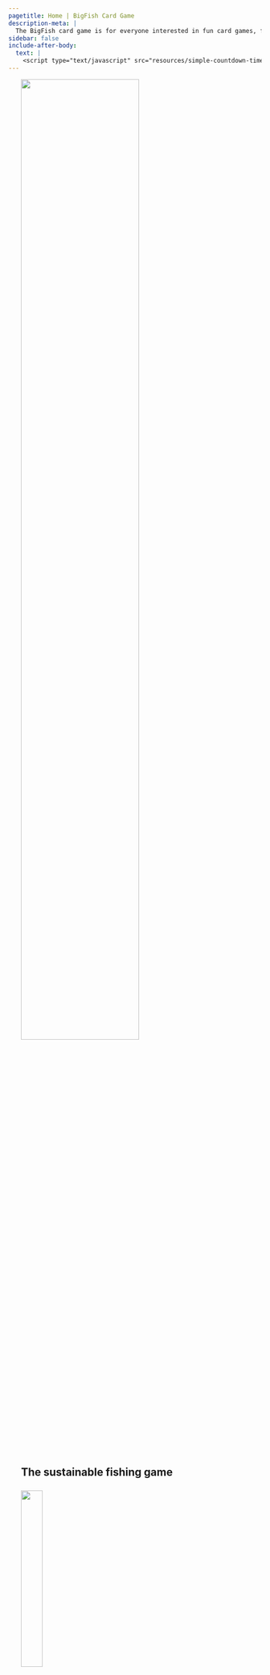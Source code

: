 ```yaml
---
pagetitle: Home | BigFish Card Game
description-meta: |
  The BigFish card game is for everyone interested in fun card games, fishing or marine life. Best for 2-5 players, suitable for ages 10+.
sidebar: false
include-after-body:
  text: |
    <script type="text/javascript" src="resources/simple-countdown-timer/dist/script.js"></script>
---
```


<!-- START SPECIAL BIGFISH BANNER SECTION -->
:::::: {.grid .justify-contents-evenly .align-items-center .column-screen .hero-img .hero-strip-homepage}
::: {.g-col-12 .g-col-md-6 style="margin-left: 5%;"}
::: maintitle
<!-- # BigFish {.maintitle} -->
![](resources/images/BigFish_orange.png){width="70%"}
:::

::: new-subtitle
## The sustainable fishing game {.newsubtitle}
:::

<!-- style="font-size: 1.45em; -->
::: {.grid .justify-contents-evenly .align-items-center .text-center .new-banner-text style="margin-bottom: 5%; margin-top: 5%;"}
::: {.g-col-6}
![](resources/icons/children-solid-orange.svg){width="30%"}

**Suitable for ages 10+**
:::

::: g-col-6
![](resources/icons/users-line-solid-orange.svg){width="30%"}

**Best for 2-5 players**
:::
:::
:::

::: {.g-col-12 .g-col-md-6 .text-center}
![](resources/images/Bigfish-logo.png){width="75%"}
:::
::::::
<!-- END SPECIAL BIGFISH BANNER SECTION -->

<!-- This column-page extends through the tagline, crowdfunding and timer sections -->
::::::::::::::: {.column-screen style="margin-left: 2.5em; margin-right: 2.5em;" .feature-text }

::: {.p .spacer-3em}
The BigFish card game is for everyone interested in fun card games, fishing or marine life.

To win the game you must find the best fishing strategy to collect points from catching fish, while keeping your fishing spot healthy and protected from natural disasters and other players. 
:::

<!-- Edits required: three photos should go below the text introducing the game (above) - GameOnSand2Sm.jpg and two photos of people playing on the beach. Then the other four photos should ideally go on each side of the crowdfunding campaign section, to make it very clear what people get if they pledge. Also, at the moment the font and font style is different here compared to what is below (line spacing differs, etc). This font should be a bigger but same style -->
<!-- Done Tormey 04-07-24 -->


::::::: {.grid .justify-contents-evenly .align-items-center .gap-3 .spacer-2em}
::: {.g-col-6 .g-col-md-4 .text-center .img-container}
![](resources/images/PlayingGame1a-cropped.jpg)
:::

::: {.g-col-6 .g-col-md-4 .text-center .img-container}
![](resources/images/GameOnSand2Sm.jpg)
:::

::: {.g-col-12 .g-col-md-4 .text-center .img-container}
![](resources/images/PlayingGame2.jpg)
:::
:::::::

:::::: {.grid .justify-contents-evenly .align-items-center}
::::: {.g-col-12 .g-col-md-3 .text-center .img-container}
![](resources/images/PlayingGame4-16x9.jpg)
<br><br>
![](resources/images/ShelfishReefCard-16x9.jpg)
:::::

::::: {.g-col-12 .g-col-md-6 .text-center .img-container}
::: p
## Crowdfunding! {style="color: var(--bs-accent);"}
:::

::: {.text-center} 
Get your own copy of the game and support education on sustainable fishing and marine life. 

All proceeds from the crowdfunding campaign will go for outreach activities and developing the game further. We will aim to have the game available in shops, but this is not certain. Which means that **crowdfunding** is the best way to secure your own copy of the game and other great rewards. 

The campaign will launch on **September 15, 2024**.
:::

::: text-center
[Crowdfunding page](https://bigfishcardgame.com){.btn .btn-secondary}
:::
:::::

::::: {.g-col-12 .g-col-md-3 .text-center .img-container}
![](resources/images/GameOnSandSm-16x9.jpg)
<br><br>
![](resources/images/WhaleCard-16x9.jpg)
:::::

::::::

<!-- begin timer grid -->
:::::: {.grid .text-center .justify-contents-evenly .align-items-center .homepage-p .my-2 .mx-5 .px-5 .timerBox}
::::: {.g-col-6 .g-start-4 .g-col-md-2}
<h2 class="timertext" id="days">DD</h2>

### DAYS {.text-center .timerlabel .unlisted}
:::::

::::: {.g-col-1 .g-col-md-1 style="max-width: max(0px, calc((100vw - 750px)*999)); overflow: hidden;"}
<h2 class="timertext">:</h2>
:::::

::::: {.g-col-6 .g-start-4 .g-col-md-2}
<h2 class="timertext" id="hours">HH</h2>

### HOURS {.text-center .timerlabel .unlisted}
:::::

::::: {.g-col-1 .g-col-md-1 style="max-width: max(0px, calc((100vw - 750px)*999)); overflow: hidden;"}
<h2 class="timertext">:</h2>
:::::

::::: {.g-col-6 .g-start-4 .g-col-md-2}
<h2 class="timertext" id="minutes">MM</h2>

### MINS {.text-center .timerlabel .unlisted}
:::::

::::: {.g-col-1 .g-col-md-1 style="max-width: max(0px, calc((100vw - 750px)*999)); overflow: hidden;"}
<h2 class="timertext">:</h2>

<!-- ### : {.text-center .timerlabel style="color: var(--bs-body-bg);" .unlisted} -->
:::::

::::: {.g-col-6 .g-start-4 .g-col-md-3}
<h2 class="timertext" id="seconds">SS</h2>

### SECS {.text-center .timerlabel .unlisted}
:::::
::::::
<!-- end timer grid -->

::: {.text-center .spacer-1em} 
Would you like to be reminded about the crowdfunding launch? You can get the game, expansion pack, prints of amazing fish drawings signed by the artist, t-shirt and other prizes. Subscribe to our newsletter. You will get a max of one email per month and two reminders about the crowdfunding start. 
:::

::: text-center
[Subscribe to news](https://forms.office.com/r/wVcaiUSxNF){.btn .btn-secondary}
:::

<!-- end of column-screen section -->
:::::::::::::::

<!-- Playing the Game section has its own grid that spans the screen  -->
::::::::::: {.grid .justify-contents-evenly .align-items-center .homepage-p .column-screen .my-5}
:::::::: {.g-col-12 .g-col-md-12 .g-col-lg-8 .mx-5 .my-3}
## Playing the game

::::: {.grid .justify-contents-evenly .align-items-center}
::: {.g-col-12 .g-col-sm-6 .g-col-md-4 .g-col-xxl-2 .text-center .img-container .my-2}
![](resources/images/cooler-no-text.jpg){width="75%"}
:::

::: {.g-col-12 .g-col-sm-6 .g-col-md-8 .g-col-xxl-10}
Big fish are worth more points than small fish, so players want to catch them. But the presence of big fish also allows players to draw new cards, spawn new fish and also grow them. The player has to find a balance between collecting points by catching fish and preserving big fish for good fishing opportunities in the future. 
:::

::: {.g-col-12 .g-col-sm-6 .g-col-md-4 .g-col-xxl-2 .text-center .img-container .my-2}
![](resources/images/cards/wild-cards/illegal-fishing.jpg){.image-card width="75%"}
:::

::: {.g-col-12 .g-col-sm-6 .g-col-md-8 .g-col-xxl-10}
In addition to fishing, other natural and human-induced events occur throughout the game: fisheries research, poor water quality, citizen science, illegal fishing, ocean acidification, sea urchin arrival and others.
:::

::: {.g-col-12 .g-col-sm-6 .g-col-md-4 .g-col-xxl-2 .text-center .img-container .my-2}
![](resources/images/Bigfish-logo.png)
:::

::: {.g-col-12 .g-col-sm-6 .g-col-md-8 .g-col-xxl-10}
These events create unpredictability and new challenges. Players can partly protect their fishing spots by finding the best game strategy. 
:::

::: {.g-col-12 .text-center .img-container style="margin-bottom: 1em; margin-top: 0.5em;"}
[Read the Rules](pages/rules.qmd){.btn .btn-secondary}
:::
:::::
::::::::

<!-- "align-self-end" aligns the picture column vertically to the end (bottom) of the rest of the grid -->
::: {.g-col-12 .g-col-lg-4 .img-container .align-self-end}
![](resources/images/pretty-pics/RockyCape.jpg)
:::

:::::::::::
<!-- end of Playing the Game section grid -->

:::::::::::: {.column-screen}
::: {.homepage-p .text-center .column-page style="font-size: 1.5em; margin-bottom: 1.5em;"}
## Main messages 

<!-- Edits needed: we need to have a wide space after this text below and the flathead photo and messages. I tried to add margin bottom after the font size style, but it does not work  -->
<!-- Done Tormey 04-07-24 -->

<!-- To win the game you need a good strategy and luck. There is always an element of chance, but a good fisher and player knows how to get their luck. In this game you need to think about the long term strategy! The game has three main messages: -->

We developed the game because we love fun card games and we love the ocean. We also love big fish. 
:::

<!-- begin main messages picture and text grid -->
:::::: {.grid .justify-contents-evenly .align-items-center .homepage-p .column-screen}
::: {.g-col-12 .g-col-md-12 .g-col-xl-6 .img-container}
![](resources/images/pretty-pics/flathead-small.jpg)
:::

::: {.g-col-12 .g-col-md-12 .g-col-xl-5 .mx-2}
### 1. Big fish are important

Preserving the big fish in the oceans, lakes and rivers is important for fish reproduction and resilience, ecosystem balance, for the fun of fishing, or simply because big fish are beautiful.

### 2. Big fish are mostly gone

Due to commercial and recreational fishing, big fish have mostly vanished from oceans, rivers and lakes.

### 3. Big fish can return

Fish grow relatively fast and if we take the right actions, we can restore them within our lifetimes and enjoy their beauty and benefits again.
:::
::::::
::::::::::::

::: {.column-page .text-center .homepage-p .spacer-3em}
<!-- BigFish has been created by a passionate team who wish players to know more, care more, and contribute. -->

[Explore the Science](pages/wildcards.qmd){.btn .btn-secondary}
:::

<!-- begin Who We Are grid -->
:::::: {.grid .justify-contents-evenly .align-items-center .spacer-5rem .homepage-p .column-screen style="padding-left: 2.5em; padding-right: 2.5em;"}
::: {.g-col-12 .g-col-lg-8}
## Who we are {#sec-about style="margin-top: 0.5em;"}

This game has been developed by the Institute of Marine and Antarctic Sciences, University of Tasmania team, led by Matt Testoni, Asta Audzijonyte and Amy Coghlan. All artwork is original and produced by Amy Coghlan (drawings), Matt Testoni (photos, design) and Stacey McCormack (design).

Game testing, advice, interesting facts and many other details have been provided by many researchers, naturalists, students, friends, anglers, divers and game enthusiasts. Thank you.

::: text-center
[Contact us](mailto:info@fishsizeproject.org){.h3 .btn .btn-secondary}
:::
:::

::: {.g-col-12 .g-col-lg-4 .text-center}
![](resources/images/matt.png){.headshot} 
![](resources/images/amy.jpg){.headshot} 

![](resources/images/asta.jpg){.headshot} 
![](resources/images/pretty-pics/blue-Grouper-1-small.jpg){.headshot} 
:::

<!-- ::: g-col-12 -->
<!-- ### Contact us -->

<!-- If you would like to learn more about our work, adapt the game to your ecosystem, apply the game to your teaching or support our work please contact us at [info\@fishsizeproject.org](mailto:info@fishsizeproject.org). -->
<!-- ::: -->
::::::

<!-- Begin column-page section for Supporter -->
::::::::::::::: {.column-screen style="padding-left: 2.5em; padding-right: 2.5em;" .feature-text}

## Supporters

:::: {.grid .justify-contents-evenly .align-items-center .gap-3 .homepage-p}
::: {.g-col-6 .text-center .img-container .px-1 style="font-size: 1.5em;"}
*Pew Fellowship in Marine Conservation*
:::

::: {.g-col-6 .text-center .px-1 .img-container}
![](resources/images/CMS.png)
:::

<!-- ::: {.g-col-3 .text-center .img-container} -->
<!-- Your logo here! -->
<!-- ::: -->

::: {.g-col-12 .text-center}
**You can support the game** by pledging on our crowdfunding or by contacting us. 

If you would like to sponsor a card, representing your organisation or initiative, get in touch and we will discuss. We will only include cards that are truly important for sustainable fisheries and marine ecosystems. 
:::

::: {.g-col-12 .g-col-lg-6 .text-center}
[Pledge](pages/how-to-buy.qmd){.btn .btn-secondary}
:::

::: {.g-col-12 .g-col-lg-6 .text-center}
[Contact us](mailto:info@fishsizeproject.org){.btn .btn-secondary}
:::

::::

<!-- end of column-page section -->
:::::::::::::::


<!-- ::: text-center -->
<!-- [How to Buy](pages/how-to-buy.qmd){.h3 .btn .btn-secondary} -->
<!-- ::: -->
<!-- ::: -->

<!-- ::: g-col-12 -->
<!-- ::: {.grid .justify-contents-evenly .align-items-center} -->
<!-- ::: g-col-2 -->
<!-- ![](https://placehold.co/200x200) -->
<!-- ::: -->

<!-- ::: g-col-2 -->
<!-- ![](https://placehold.co/200x200) -->
<!-- ::: -->

<!-- ::: g-col-2 -->
<!-- ![](https://placehold.co/200x200) -->
<!-- ::: -->

<!-- ::: g-col-2 -->
<!-- ![](https://placehold.co/200x200) -->
<!-- ::: -->

<!-- ::: g-col-2 -->
<!-- ![](https://placehold.co/200x200) -->
<!-- ::: -->

<!-- ::: g-col-2 -->
<!-- ![](https://placehold.co/200x200) -->
<!-- ::: -->
<!-- ::: -->
<!-- ::: -->
<!-- ::: -->
